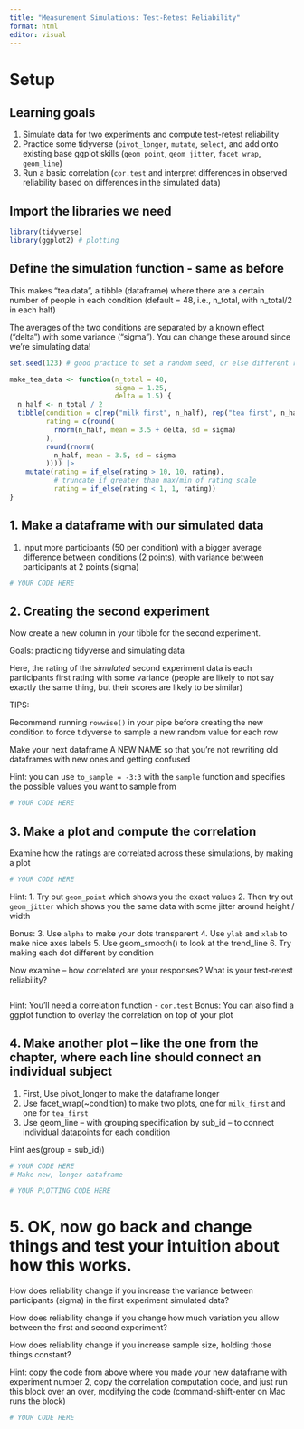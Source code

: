 ```yaml
---
title: "Measurement Simulations: Test-Retest Reliability"
format: html
editor: visual
---
```


# Setup

## Learning goals

1.  Simulate data for two experiments and compute test-retest reliability
2.  Practice some tidyverse (`pivot_longer`, `mutate`, `select`, and add onto existing base ggplot skills (`geom_point`, `geom_jitter`, `facet_wrap`, `geom_line`)
3.  Run a basic correlation (`cor.test` and interpret differences in observed reliability based on differences in the simulated data)

## Import the libraries we need

```r
library(tidyverse)
library(ggplot2) # plotting

```

## Define the simulation function - same as before

This makes "tea data", a tibble (dataframe) where there are a certain number of people in each condition (default = 48, i.e., n_total, with n_total/2 in each half)

The averages of the two conditions are separated by a known effect ("delta") with some variance ("sigma"). You can change these around since we're simulating data!

```r
set.seed(123) # good practice to set a random seed, or else different runs get you different results
```

```r
make_tea_data <- function(n_total = 48,
                          sigma = 1.25,
                          delta = 1.5) {
  n_half <- n_total / 2
  tibble(condition = c(rep("milk first", n_half), rep("tea first", n_half)),
         rating = c(round(
           rnorm(n_half, mean = 3.5 + delta, sd = sigma)
         ),
         round(rnorm(
           n_half, mean = 3.5, sd = sigma
         )))) |>
    mutate(rating = if_else(rating > 10, 10, rating),
           # truncate if greater than max/min of rating scale
           rating = if_else(rating < 1, 1, rating))
}
```

## 1. Make a dataframe with our simulated data

1.  Input more participants (50 per condition) with a bigger average difference between conditions (2 points), with variance between participants at 2 points (sigma)

```r
# YOUR CODE HERE


```

## 2. Creating the second experiment

Now create a new column in your tibble for the second experiment.

Goals: practicing tidyverse and simulating data

Here, the rating of the *simulated* second experiment data is each participants first rating with some variance (people are likely to not say exactly the same thing, but their scores are likely to be similar)

TIPS:

Recommend running `rowwise()` in your pipe before creating the new condition to force tidyverse to sample a new random value for each row

Make your next dataframe A NEW NAME so that you're not rewriting old dataframes with new ones and getting confused

Hint: you can use `to_sample = -3:3` with the `sample` function and specifies the possible values you want to sample from

```r
# YOUR CODE HERE

```

## 3. Make a plot and compute the correlation

Examine how the ratings are correlated across these simulations, by making a plot

```R
# YOUR CODE HERE

```

Hint: 1. Try out `geom_point` which shows you the exact values 2. Then try out `geom_jitter` which shows you the same data with some jitter around height / width

Bonus: 3. Use `alpha` to make your dots transparent 4. Use `ylab` and `xlab` to make nice axes labels 5. Use geom_smooth() to look at the trend_line 6. Try making each dot different by condition

Now examine -- how correlated are your responses? What is your test-retest reliability?

```R
```

Hint: You'll need a correlation function - `cor.test` Bonus: You can also find a ggplot function to overlay the correlation on top of your plot

## 4. Make another plot -- like the one from the chapter, where each line should connect an individual subject

1.  First, Use pivot_longer to make the dataframe longer
2.  Use facet_wrap(\~condition) to make two plots, one for `milk_first` and one for `tea_first`
3.  Use geom_line -- with grouping specification by sub_id -- to connect individual datapoints for each condition

Hint aes(group = sub_id))

```r
# YOUR CODE HERE
# Make new, longer dataframe 

```

```r
# YOUR PLOTTING CODE HERE

```

# 5. OK, now go back and change things and test your intuition about how this works.

How does reliability change if you increase the variance between participants (sigma) in the first experiment simulated data?

How does reliability change if you change how much variation you allow between the first and second experiment?

How does reliability change if you increase sample size, holding those things constant?

Hint: copy the code from above where you made your new dataframe with experiment number 2, copy the correlation computation code, and just run this block over an over, modifying the code (command-shift-enter on Mac runs the block)

```r
# YOUR CODE HERE


```
